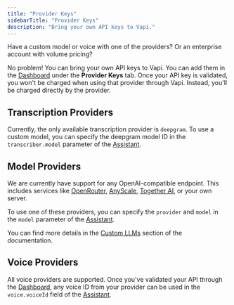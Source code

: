 ```yaml
---
title: "Provider Keys"
sidebarTitle: "Provider Keys"
description: "Bring your own API keys to Vapi."
---
```


Have a custom model or voice with one of the providers? Or an enterprise account with volume pricing?

No problem! You can bring your own API keys to Vapi. You can add them in the [Dashboard](https://dashboard.vapi.ai) under the **Provider Keys** tab. Once your API key is validated, you won't be charged when using that provider through Vapi. Instead, you'll be charged directly by the provider.

## Transcription Providers

Currently, the only available transcription provider is `deepgram`. To use a custom model, you can specify the deepgram model ID in the `transcriber.model` parameter of the [Assistant](/api-reference/assistants/create-assistant).

## Model Providers

We are currently have support for any OpenAI-compatible endpoint. This includes services like [OpenRouter](https://openrouter.ai/), [AnyScale](https://www.anyscale.com/), [Together AI](https://www.together.ai/), or your own server.

To use one of these providers, you can specify the `provider` and `model` in the `model` parameter of the [Assistant](/api-reference/assistants/create-assistant).

You can find more details in the [Custom LLMs](/custom-llm) section of the documentation.

## Voice Providers

All voice providers are supported. Once you've validated your API through the [Dashboard](https://dashboard.vapi.ai), any voice ID from your provider can be used in the `voice.voiceId` field of the [Assistant](/api-reference/assistants/create-assistant).
